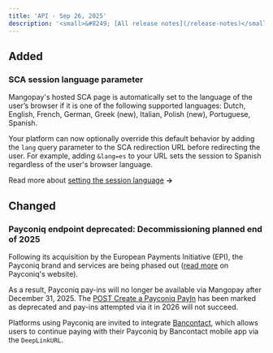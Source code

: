 ```yaml
---
title: 'API - Sep 26, 2025'  
description: '<small>&#8249; [All release notes](/release-notes)</small>'
---
```


## <div class="pill pill-green">Added</div>
### SCA session language parameter

Mangopay's hosted SCA page is automatically set to the language of the user’s browser if it is one of the following supported languages: Dutch, English, French, German, Greek (new), Italian, Polish (new), Portuguese, Spanish.

Your platform can now optionally override this default behavior by adding the `lang` query parameter to the SCA redirection URL before redirecting the user. For example, adding `&lang=es` to your URL sets the session to Spanish regardless of the user's browser language.

Read more about [setting the session language](/guides/sca/session#4-set-the-session-language-optional/) **&rarr;**

## <div class="pill pill-orange">Changed</div>
### Payconiq endpoint deprecated: Decommissioning planned end of 2025

Following its acquisition by the European Payments Initiative (EPI), the Payconiq brand and services are being phased out (<a href="https://www.payconiq.be/en/payconiq-evolves" target="_blank">read more</a> on Payconiq's website).

As a result, Payconiq pay-ins will no longer be available via Mangopay after December 31, 2025. The [POST Create a Payconiq PayIn](/api-reference/payconiq/create-payconiq-payin) has been marked as deprecated and pay-ins attempted via it in 2026 will not succeed.

Platforms using Payconiq are invited to integrate [Bancontact](/guides/payment-methods/bancontact), which allows users to continue paying with their Payconiq by Bancontact mobile app via the `DeepLinkURL`.